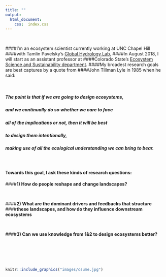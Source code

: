 ```yaml
---
title: ""
output:
  html_document:
    css:  index.css
---
```



<br>

####I'm an ecosystem scientist currently working at UNC Chapel Hill
####with Tamlin Pavelsky's [Global Hydrology Lab.](http://www.unc.edu/~pavelsky/Pavelsky/Home.html)
####In August 2018, I will start as an assistant professor at
####Colorado State's [Ecosystem Science and Sustainability department](https://warnercnr.colostate.edu/ess/).
####My broadest research goals are best captures by a quote from
####John Tillman Lyle in 1985 when he said: 

<br>

#####  The point is that if we are going to design ecosystems,
#####  and we continually do so whether we care to face
#####  all of the implications or not, then it will be best
#####  to design them intentionally,
#####  making use of all the ecological understanding we can bring to bear.

<br>

#### Towards this goal, I ask these kinds of research questions:




####**1) How do people reshape and change landscapes?**

<br>

####**2) What are the dominant drivers and feedbacks that structure**
####**these landscapes, and how do they influence downstream ecosystems**

<br>

####**3) Can we use knowledge from 1&2 to design ecosystems better?**

<br>
<br>
<br>
<br>


```r
knitr::include_graphics("images/csume.jpg")
```


